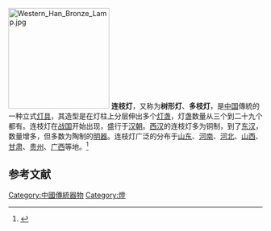 [[File:Western_Han_Bronze_Lamp.jpg|200px]]
'''连枝灯'''，又称为'''树形灯'''、'''多枝灯'''，是[[中国|中国]]傳統的一种立式[[灯具|灯具]]，其造型是在灯柱上分层伸出多个[[灯盏|灯盏]]，灯盏数量从三个到二十九个都有。连枝灯在[[战国|战国]]开始出现，盛行于[[汉朝|汉朝]]。[[西汉|西汉]]的连枝灯多为铜制，到了[[东汉|东汉]]，数量增多，但多数为陶制的[[明器|明器]]。连枝灯广泛的分布于[[山东|山东]]、[[河南|河南]]、[[河北|河北]]、[[山西|山西]]、[[甘肃|甘肃]]、[[贵州|贵州]]、[[广西|广西]]等地。<ref>{{cite journal |author1=苏影|title=金枝秀华 交错生辉——汉代连枝灯小考 |journal=文物鉴定与鉴赏 |date=2012 |issue=2 |page=90-96}}</ref>

==参考文献==
{{reflist}}

[[Category:中國傳統器物|Category:中國傳統器物]]
[[Category:燈|Category:燈]]
